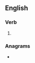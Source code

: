 ==English==

===Verb===
{{head|en|verb form}}

# {{en-past of|swathe}}

===Anagrams===
* {{anagrams|en|a=adehstw|dethaws}}